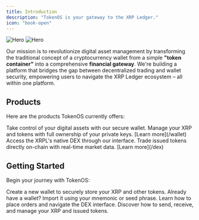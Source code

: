 ```yaml
---
title: Introduction
description: "TokenOS is your gateway to the XRP Ledger."
icon: "book-open"
---
```


<Frame>
  <img src="/images/hero-dark.png" alt="Hero" class=" hidden dark:block" />
  <img src="/images/hero-light.png" alt="Hero" class="block dark:hidden" />
</Frame>

Our mission is to revolutionize digital asset management by transforming the traditional concept of a cryptocurrency wallet from a simple **"token container"** into a comprehensive **financial gateway**. We're building a platform that bridges the gap between decentralized trading and wallet security, empowering users to navigate the XRP Ledger ecosystem – all within one platform.

## Products

Here are the products TokenOS currently offers:

<AccordionGroup>
  <Accordion title="Self-custody wallet" icon="wallet">
    Take control of your digital assets with our secure wallet. Manage your XRP and tokens with full ownership of your private keys. [Learn more](/wallet)
  </Accordion>

  <Accordion title="Decentralized exchange" icon="landmark">
    Access the XRPL's native DEX through our interface. Trade issued tokens directly on-chain with real-time market data. [Learn more](/dex)
  </Accordion>
</AccordionGroup>

## Getting Started

Begin your journey with TokenOS:

<CardGroup>
  <Card title="Create a new wallet" icon="wallet" href="/wallet/create">
    Create a new wallet to securely store your XRP and other tokens.
  </Card>
  <Card title="Import an existing wallet" icon="key" href="/wallet/import">
    Already have a wallet? Import it using your mnemonic or seed phrase.
  </Card>
  <Card title="Start trading" icon="chart-line" href="/dex/trading">
    Learn how to place orders and navigate the DEX interface.
  </Card>
  <Card title="Manage assets" icon="coins" href="/wallet/assets">
    Discover how to send, receive, and manage your XRP and issued tokens.
  </Card>
</CardGroup>
